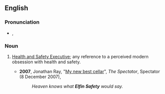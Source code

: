 ==English==

===Pronunciation===
* {{a|UK}} {{IPA|/ɛlˈfɪn ˌseɪf.ti/}}, {{X-SAMPA|/El"fIn %seIf.ti/}}

===Noun===
{{en-noun|-|sg=[[elfin]] [[safety]]}}

# {{British|informal|pejorative}} [[w:Health and Safety Executive|Health and Safety Executive]]; any reference to a perceived modern obsession with health and safety.
#* '''2007''', Jonathan Ray, "[http://www.spectator.co.uk/scoff/388581/my-new-best-cellar.thtml My new best cellar]", ''The Spectator'', Spectator (8 December 2007),
#*: ''Heaven knows what '''Elfin Safety''' would say.''